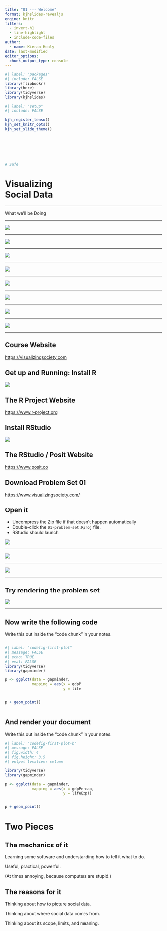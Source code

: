 ```yaml
---
title: "01 --- Welcome"
format: kjhslides-revealjs
engine: knitr
filters:
  - invert-h1
  - line-highlight
  - include-code-files
author:
  - name: Kieran Healy
date: last-modified
editor_options: 
  chunk_output_type: console
---
```


```r
#| label: "packages"
#| include: FALSE
library(flipbookr)
library(here)
library(tidyverse)
library(kjhslides)
```


```r
#| label: "setup"
#| include: FALSE

kjh_register_tenso()
kjh_set_knitr_opts()
kjh_set_slide_theme()







# Safe
```



# [Visualizing]{.fg-yellow}<br /> [Social Data]{.fg-lblue}

---

:::{.huge}
[What we'll be Doing]{.fg-lblue}  
:::

---

![](img/01_workhorse_histogram.png)

---

![](img/01_excess_deaths_by_cause_annotated.png)

___

![](img/01_network_exchange_graph.png)

---

![](img/01_france_blackposter_100-01.png)

---

![](img/01_okboomer2_composite_poster-200-01.png)

---

![](img/01_drainage_composite.png)

---

![](img/01_manhattan_heights_po_compressed.png)

---

![](img/01_manhattan_heights_po_detail_1.png)

---

## Course Website

:::{.center .large}
[https://visualizingsociety.com](https://visualizingsociety.com)  
:::


## Get up and Running: Install R

![](img/01_rlogo.png)


## The R Project Website

:::{.center .large}
[https://www.r-project.org](https://www.r-project.org)
:::

## Install RStudio

![](img/01_rstudio_logo.png)


## The RStudio / Posit Website

:::{.center .large}
 [https://www.posit.co](https://www.posit.co)
:::

## Download Problem Set 01

:::{.center .large}
 [https://www.visualizingsociety.com/](https://www.visualizingsociety.com/)
:::


## Open it

- Uncompress the Zip file if that doesn't happen automatically
- Double-click the `01-problem-set.Rproj` file. 
- RStudio should launch

![](img/01_up_and_running_00.png)

---

![](img/01_up_and_running_01.png)

---

![](img/01_up_and_running_02.png)

---

## Try [rendering]{.fg-yellow} the problem set

![](img/01_up_and_running_03.png) 

---

## Now write the following code

Write this out inside the "code chunk" in your notes.

:::: {.columns}
::: {.column width="50%"}



```r
#| label: "codefig-first-plot"
#| message: FALSE
#| echo: TRUE
#| eval: FALSE
library(tidyverse)
library(gapminder)

p <- ggplot(data = gapminder, 
            mapping = aes(x = gdpPercap, 
                          y = lifeExp))  


p + geom_point()
```

:::

::: {.column width="50%" .right}
  
:::
::::

## And render your document

Write this out inside the "code chunk" in your notes.

```r
#| label: "codefig-first-plot-b"
#| message: FALSE
#| fig.width: 4
#| fig.height: 3.5
#| output-location: column

library(tidyverse)
library(gapminder)

p <- ggplot(data = gapminder, 
            mapping = aes(x = gdpPercap, 
                          y = lifeExp))  


p + geom_point()
```

# Two Pieces

## The [mechanics]{.fg-yellow} of it

::: {.large}
Learning some software and understanding how to tell it what to do.

Useful, practical, powerful.

(At times annoying, because computers are stupid.)
:::

## The [reasons]{.fg-lblue} for it 

::: {.large}
Thinking about how to picture social data.

Thinking about where social data comes from.

Thinking about its scope, limits, and meaning.
:::

